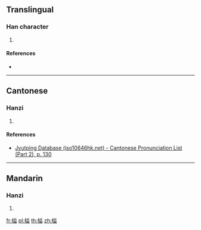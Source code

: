 ==Translingual==

===Han character===
{{Han char|rn=75|rad=木|as=10|sn=14|four=|canj=DTCT|ids=⿰木益}}

# {{defn|Han|sort=木10}}

====References====
* {{Han ref|kx=0542.220|dkj=15220|dj=0930.290|hdz=21266.020|uh=698F|ud=27023}}

----

==Cantonese==

===Hanzi===
{{yue-hanzi|jyut=[[jik6]]|y=yik6}}

# {{defn|lang=yue|sort=木10}}

====References====
*[http://www.iso10646hk.net/jp/document/download.jsp Jyutping Database (iso10646hk.net) - Cantonese Pronunciation List (Part 2), p. 130]

----

==Mandarin==

===Hanzi===
{{cmn-hanzi|pin=[[yì]] ([[yi4]])|wg=i<sup>4</sup>}}

# {{defn|lang=cmn|sort=木10}}

[[fr:榏]]
[[pl:榏]]
[[th:榏]]
[[zh:榏]]